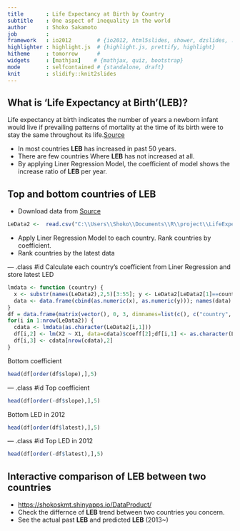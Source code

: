 ```yaml
---
title       : Life Expectancy at Birth by Country
subtitle    : One aspect of inequality in the world
author      : Shoko Sakamoto
job         : 
framework   : io2012        # {io2012, html5slides, shower, dzslides, ...}
highlighter : highlight.js  # {highlight.js, prettify, highlight}
hitheme     : tomorrow      # 
widgets     : [mathjax]    # {mathjax, quiz, bootstrap}
mode        : selfcontained # {standalone, draft}
knit        : slidify::knit2slides
---
```


## What is 'Life Expectancy at Birth'(LEB)?

Life expectancy at birth indicates the number of years a newborn infant would live if prevailing patterns of mortality at the time of its birth were to stay the same throughout its life.[Source](http://data.worldbank.org/indicator/SP.DYN.LE00.IN)

- In most countries **LEB** has increased in past 50 years.
- There are few countries Where **LEB** has not increased at all.
- By applying Liner Regression Model, the coefficient of model shows the increase ratio of **LEB** per year.

## Top and bottom countries of LEB 
- Download data from [Source](http://data.worldbank.org/indicator/SP.DYN.LE00.IN)
```r
LeData2 <-  read.csv("C:\\Users\\Shoko\\Documents\\R\\project\\LifeExpectancy.csv", header=TRUE, na.strings=c(''))
```
- Apply Liner Regression Model to each country. Rank countries by coefficient.
- Rank countries by the latest data

--- .class #id
Calculate each country's coefficient from Liner Regression and store latest LED
```r
lmdata <- function (country) {
  x <- substr(names(LeData2),2,5)[3:55]; y <- LeData2[LeData2[1]==country][3:55]
  data <- data.frame(cbind(as.numeric(x), as.numeric(y))); names(data) <- c('X1', 'X2');data
}
df = data.frame(matrix(vector(), 0, 3, dimnames=list(c(), c("country", "slope","latest"))), stringsAsFactors=F)
for(i in 1:nrow(LeData2)) {
  cdata <- lmdata(as.character(LeData2[i,1])) 
  df[i,2] <- lm(X2 ~ X1, data=cdata)$coeff[2];df[i,1] <- as.character(LeData2[i,1])
  df[i,3] <- cdata[nrow(cdata),2]
} 
```
Bottom coefficient
```r
head(df[order(df$slope),],5)
```

--- .class #id
Top coefficient
```r
head(df[order(-df$slope),],5)
```
Bottom LED in 2012
```r
head(df[order(df$latest),],5)
```

--- .class #id
Top LED in 2012
```r
head(df[order(-df$latest),],5)
```

## Interactive comparison of **LEB** between two countries 
- [https://shokoskmt.shinyapps.io/DataProduct/](https://shokoskmt.shinyapps.io/DataProduct/)
- Check the differnce of **LEB** trend between two countries you concern.
- See the actual past **LEB** and predicted **LEB** (2013~)
